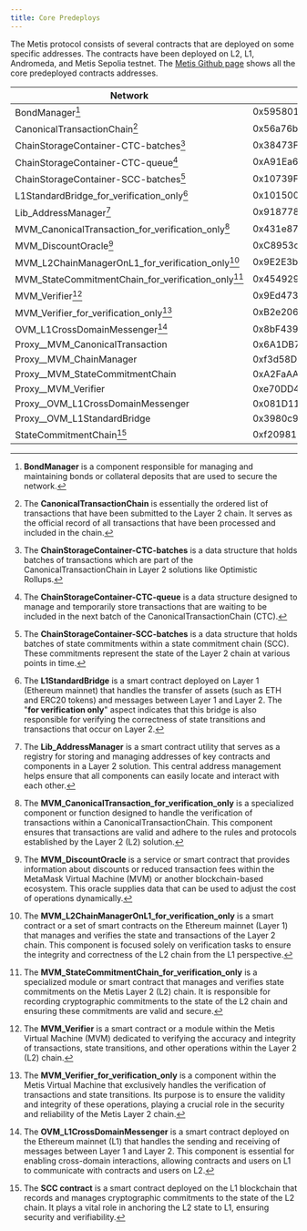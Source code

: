 ```yaml
---
title: Core Predeploys
---
```


The Metis protocol consists of several contracts that are deployed on some specific addresses. The contracts have been deployed on L2, L1, Andromeda, and Metis Sepolia testnet. The [Metis Github page](https://github.com/MetisProtocol/mvm/tree/develop/packages/contracts/deployments) shows all the core predeployed contracts addresses.

| **Network**                                         | **Andromeda (Mainnet)**                    | **Sepolia (Testnet)**                      |
| --------------------------------------------------- | ------------------------------------------ | ------------------------------------------ |
| BondManager[^1]                                     | 0x595801b85628ec6979C420988b8843A40F850528 | 0xE0cDbb071144489b52Af578BDdea84dBDFd85576 |
| CanonicalTransactionChain[^2]                       | 0x56a76bcC92361f6DF8D75476feD8843EdC70e1C9 | 0x5435d351e0aCc874579eC67Ba46440ee6AC892b8 |
| ChainStorageContainer-CTC-batches[^3]               | 0x38473Feb3A6366757A249dB2cA4fBB2C663416B7 | 0x92F90779986C294A22DC43C8f6aE1F5d8B2728E4 |
| ChainStorageContainer-CTC-queue[^4]                 | 0xA91Ea6F5d1EDA8e6686639d6C88b309cF35D2E57 | 0x10A493fFAc17DCc6Ea70d8c3BD19160ea0d3822B |
| ChainStorageContainer-SCC-batches[^5]               | 0x10739F09f6e62689c0aA8A1878816de9e166d6f9 | 0x185AB4701DBf521B44838fa72af99880730d5CE6 |
| L1StandardBridge_for_verification_only[^6]          | 0x101500214981e7A5Ad2334D8404eaF365C2c3113 | 0xd41bc137120BFcEd907093741ea402631d7616BE |
| Lib_AddressManager[^7]                              | 0x918778e825747a892b17C66fe7D24C618262867d | 0xa66Fa1eD0f1C1ee300893B4eb5493FeAD9a7e9c3 |
| MVM_CanonicalTransaction_for_verification_only[^8]  | 0x431e877E216714647a4DCcEFFC03d7B4Fd4B825E | 0xFD98b95ad84f459697c29aFA75229e93F6D2B8A2 |
| MVM_DiscountOracle[^9]                              | 0xC8953ca384b4AdC8B1b11B030Afe2F05471664b0 | 0x4fd947DfF05a255F78E355C23c8B2E98bf029126 |
| MVM_L2ChainManagerOnL1_for_verification_only[^10]   | 0x9E2E3be85df5Ca63DE7674BA64ffD564075f3B48 | 0x8c52c668A23970759F21Cbc274fd63C8e4Bdfd4D |
| MVM_StateCommitmentChain_for_verification_only[^11] | 0x4549292213D41CB62E94e7E2DDC4b468a4CDD16d | 0xfaAd7fFe832775c66Fb3586f0AF3Ffc09B173ff2 |
| MVM_Verifier[^12]                                   | 0x9Ed4739afd706122591E75F215208ecF522C0Fd3 |                                            |
| MVM_Verifier_for_verification_only[^13]             | 0xB2e2060A179e67cA4299Cc79fA337B98791DE069 | 0x88d98AfC2344F9554478C1CDf8062c7F32145176 |
| OVM_L1CrossDomainMessenger[^14]                     | 0x8bF439ef7167023F009E24b21719Ca5f768Ecb36 | 0x22796245e27190cAFD7b50a93585f30f60a03f46 |
| Proxy\_\_MVM_CanonicalTransaction                   | 0x6A1DB7d799FBA381F2a518cA859ED30cB8E1d41a | 0x6281F34652359cfBa1781D84DAb939f99aaa0e29 |
| Proxy\_\_MVM_ChainManager                           | 0xf3d58D1794f2634d6649a978f2dc093898FEEBc0 | 0xEf3375Fc36007a585Ee6e73BF95797273f4F9b49 |
| Proxy\_\_MVM_StateCommitmentChain                   | 0xA2FaAAC9120c1Ff75814F0c6DdB119496a12eEA6 | 0x9DCC53737FcB3E86a17CF435ca3c15390D4FC7Ed |
| Proxy\_\_MVM_Verifier                               | 0xe70DD4dE81D282B3fa92A6700FEE8339d2d9b5cb | 0x1B9B31E637278c207991F6e96074928728359A10 |
| Proxy\_\_OVM_L1CrossDomainMessenger                 | 0x081D1101855bD523bA69A9794e0217F0DB6323ff | 0x4542c621eEe9fC533c2e6bd80880C89990EE10cD |
| Proxy\_\_OVM_L1StandardBridge                       | 0x3980c9ed79d2c191A89E02Fa3529C60eD6e9c04b | 0x9848dE505e6Aa301cEecfCf23A0a150140fc996e |
| StateCommitmentChain[^15]                           | 0xf209815E595Cdf3ed0aAF9665b1772e608AB9380 | 0xA059B3307f534943Ee6c710D9582B42543847Eb1 |

[^1]: **BondManager** is a component responsible for managing and maintaining bonds or collateral deposits that are used to secure the network.

[^2]: The **CanonicalTransactionChain** is essentially the ordered list of transactions that have been submitted to the Layer 2 chain. It serves as the official record of all transactions that have been processed and included in the chain.

[^3]: The **ChainStorageContainer-CTC-batches** is a data structure that holds batches of transactions which are part of the CanonicalTransactionChain in Layer 2 solutions like Optimistic Rollups.

[^4]: The **ChainStorageContainer-CTC-queue** is a data structure designed to manage and temporarily store transactions that are waiting to be included in the next batch of the CanonicalTransactionChain (CTC).

[^5]: The **ChainStorageContainer-SCC-batches** is a data structure that holds batches of state commitments within a state commitment chain (SCC). These commitments represent the state of the Layer 2 chain at various points in time.

[^6]: The **L1StandardBridge** is a smart contract deployed on Layer 1 (Ethereum mainnet) that handles the transfer of assets (such as ETH and ERC20 tokens) and messages between Layer 1 and Layer 2. The "**for verification only**" aspect indicates that this bridge is also responsible for verifying the correctness of state transitions and transactions that occur on Layer 2.

[^7]: The **Lib_AddressManager** is a smart contract utility that serves as a registry for storing and managing addresses of key contracts and components in a Layer 2 solution. This central address management helps ensure that all components can easily locate and interact with each other.

[^8]: The **MVM_CanonicalTransaction_for_verification_only** is a specialized component or function designed to handle the verification of transactions within a CanonicalTransactionChain. This component ensures that transactions are valid and adhere to the rules and protocols established by the Layer 2 (L2) solution.

[^9]: The **MVM_DiscountOracle** is a service or smart contract that provides information about discounts or reduced transaction fees within the MetaMask Virtual Machine (MVM) or another blockchain-based ecosystem. This oracle supplies data that can be used to adjust the cost of operations dynamically.

[^10]: The **MVM_L2ChainManagerOnL1_for_verification_only** is a smart contract or a set of smart contracts on the Ethereum mainnet (Layer 1) that manages and verifies the state and transactions of the Layer 2 chain. This component is focused solely on verification tasks to ensure the integrity and correctness of the L2 chain from the L1 perspective.

[^11]: The **MVM_StateCommitmentChain_for_verification_only** is a specialized module or smart contract that manages and verifies state commitments on the Metis Layer 2 (L2) chain. It is responsible for recording cryptographic commitments to the state of the L2 chain and ensuring these commitments are valid and secure.

[^12]: The **MVM_Verifier** is a smart contract or a module within the Metis Virtual Machine (MVM) dedicated to verifying the accuracy and integrity of transactions, state transitions, and other operations within the Layer 2 (L2) chain.

[^13]: The **MVM_Verifier_for_verification_only** is a component within the Metis Virtual Machine that exclusively handles the verification of transactions and state transitions. Its purpose is to ensure the validity and integrity of these operations, playing a crucial role in the security and reliability of the Metis Layer 2 chain.

[^14]: The **OVM_L1CrossDomainMessenger** is a smart contract deployed on the Ethereum mainnet (L1) that handles the sending and receiving of messages between Layer 1 and Layer 2. This component is essential for enabling cross-domain interactions, allowing contracts and users on L1 to communicate with contracts and users on L2.

[^15]: The **SCC contract** is a smart contract deployed on the L1 blockchain that records and manages cryptographic commitments to the state of the L2 chain. It plays a vital role in anchoring the L2 state to L1, ensuring security and verifiability.
